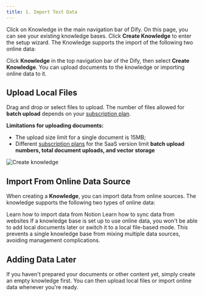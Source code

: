 ```yaml
---
title: 1. Import Text Data
---
```


Click on Knowledge in the main navigation bar of Dify. On this page, you can see your existing knowledge bases. Click **Create Knowledge** to enter the setup wizard. The Knowledge supports the import of the following two online data:

Click **Knowledge** in the top navigation bar of the Dify, then select **Create Knowledge**. You can upload documents to the knowledge or importing online data to it.

## Upload Local Files

Drag and drop or select files to upload. The number of files allowed for **batch upload** depends on your [subscription plan](https://dify.ai/pricing).

**Limitations for uploading documents:**

* The upload size limit for a single document is 15MB;
* Different [subscription plans](https://dify.ai/pricing) for the SaaS version limit **batch upload numbers, total document uploads, and vector storage**

![Create knowledge](https://assets-docs.dify.ai/2025/01/22064cb61356e4c005c4072d5d066cf6.png)

## Import From Online Data Source 

When creating a **Knowledge**, you can import data from online sources. The knowledge supports the following two types of online data:

<Card title="1.1 Import Data from Notion" icon="link" href="./sync-from-notion">
  Learn how to import data from Notion
</Card>

<Card title="1.2 Sync from Website" icon="link" href="./sync-from-website">  
  Learn how to sync data from websites
</Card>

<Info>
If a knowledge base is set up to use online data, you won't be able to add local documents later or switch it to a local file-based mode. This prevents a single knowledge base from mixing multiple data sources, avoiding management complications.
</Info>

## Adding Data Later

If you haven't prepared your documents or other content yet, simply create an empty knowledge first. You can then upload local files or import online data whenever you're ready.